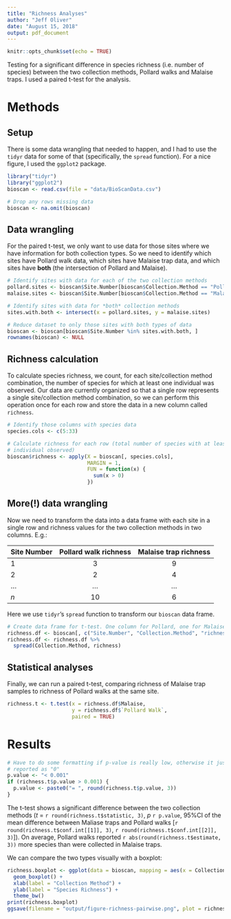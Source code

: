 ```yaml
---
title: "Richness Analyses"
author: "Jeff Oliver"
date: "August 15, 2018"
output: pdf_document
---
```


```r
knitr::opts_chunk$set(echo = TRUE)
```

Testing for a significant difference in species richness (i.e. number of species) between the two collection methods, Pollard walks and Malaise traps. I used a paired t-test for the analysis.

# Methods
## Setup
There is some data wrangling that needed to happen, and I had to use the `tidyr` data for some of that (specifically, the `spread` function). For a nice figure, I used the `ggplot2` package.

```r
library("tidyr")
library("ggplot2")
bioscan <- read.csv(file = "data/BioScanData.csv")

# Drop any rows missing data
bioscan <- na.omit(bioscan)
```

## Data wrangling
For the paired t-test, we only want to use data for those sites where we have information for both collection types. So we need to identify which sites have Pollard walk data, which sites have Malaise trap data, and which sites have **both** (the intersection of Pollard and Malaise).

```r
# Identify sites with data for each of the two collection methods
pollard.sites <- bioscan$Site.Number[bioscan$Collection.Method == "Pollard Walk"]
malaise.sites <- bioscan$Site.Number[bioscan$Collection.Method == "Malaise"]

# Identify sites with data for *both* collection methods
sites.with.both <- intersect(x = pollard.sites, y = malaise.sites)

# Reduce dataset to only those sites with both types of data
bioscan <- bioscan[bioscan$Site.Number %in% sites.with.both, ]
rownames(bioscan) <- NULL
```

## Richness calculation
To calculate species richness, we count, for each site/collection method combination, the number of species for which at least one individual was observed. Our data are currently organized so that a single row represents a single site/collection method combination, so we can perform this operation once for each row and store the data in a new column called `richness`.

```r
# Identify those columns with species data
species.cols <- c(5:33)

# Calculate richness for each row (total number of species with at least one 
# individual observed)
bioscan$richness <- apply(X = bioscan[, species.cols],
                          MARGIN = 1,
                          FUN = function(x) {
                            sum(x > 0)
                          })
```

## More(!) data wrangling
Now we need to transform the data into a data frame with each site in a single row and richness values for the two collection methods in two columns. E.g.:

| Site Number | Pollard walk richness | Malaise trap richness |
|:------------|:---------------------:|:---------------------:|
| 1           |                     3 |                     9 |
| 2           |                     2 |                     4 |
| ...         |                   ... |                   ... |
| _n_         |                    10 |                     6 |

Here we use `tidyr`'s `spread` function to transform our `bioscan` data frame.

```r
# Create data frame for t-test. One column for Pollard, one for Malaise
richness.df <- bioscan[, c("Site.Number", "Collection.Method", "richness")]
richness.df <- richness.df %>%
  spread(Collection.Method, richness)
```

## Statistical analyses
Finally, we can run a paired t-test, comparing richness of Malaise trap samples to richness of Pollard walks at the same site.

```r
richness.t <- t.test(x = richness.df$Malaise, 
                     y = richness.df$`Pollard Walk`,
                     paired = TRUE)
```

# Results
```r
# Have to do some formatting if p-value is really low, otherwise it just gets 
# reported as "0"
p.value <- "< 0.001"
if (richness.t$p.value > 0.001) {
  p.value <- paste0("= ", round(richness.t$p.value, 3))
}
```

The t-test shows a significant difference between the two collection methods (_t_ = `r round(richness.t$statistic, 3)`, _p_ `r p.value`, 95%CI of the mean difference between Maliase traps and Pollard walks [`r round(richness.t$conf.int[[1]], 3)`, `r round(richness.t$conf.int[[2]], 3)`]). On average, Pollard walks reported `r abs(round(richness.t$estimate, 3))` more species than were collected in Malaise traps.

We can compare the two types visually with a boxplot:
```r
richness.boxplot <- ggplot(data = bioscan, mapping = aes(x = Collection.Method, y = richness)) +
  geom_boxplot() +
  xlab(label = "Collection Method") + 
  ylab(label = "Species Richness") + 
  theme_bw()
print(richness.boxplot)
ggsave(filename = "output/figure-richness-pairwise.png", plot = richness.boxplot)
```